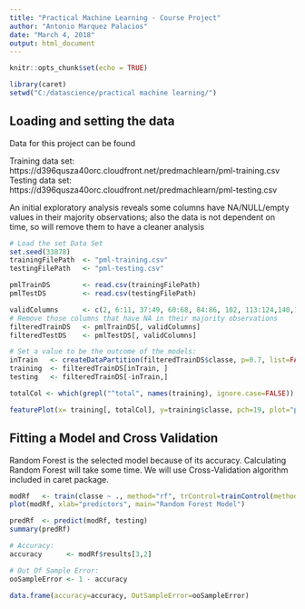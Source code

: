 ---
title: "Practical Machine Learning - Course Project"
author: "Antonio Marquez Palacios"
date: "March 4, 2018"
output: html_document
---

```{r setup, include=FALSE}
knitr::opts_chunk$set(echo = TRUE)
```

```{r echo=FALSE}
library(caret)
setwd("C:/datascience/practical machine learning/")
```
## Loading and setting the data

Data for this project can be found

Training data set: https://d396qusza40orc.cloudfront.net/predmachlearn/pml-training.csv
Testing data set: https://d396qusza40orc.cloudfront.net/predmachlearn/pml-testing.csv

An initial exploratory analysis reveals some columns have NA/NULL/empty values in their majority observations; also the data is not dependent on time, so  will remove them to have a cleaner analysis

```{r echo=TRUE}
# Load the set Data Set
set.seed(33878)
trainingFilePath  <- "pml-training.csv"
testingFilePath   <- "pml-testing.csv"

pmlTrainDS        <- read.csv(trainingFilePath)
pmlTestDS         <- read.csv(testingFilePath)

validColumns      <- c(2, 6:11, 37:49, 60:68, 84:86, 102, 113:124,140,151:160 )
# Remove those columns that have NA in their majority observations
filteredTrainDS   <- pmlTrainDS[, validColumns]
filteredTestDS    <- pmlTestDS[, validColumns]

# Set a value to be the outcome of the models:
inTrain   <- createDataPartition(filteredTrainDS$classe, p=0.7, list=FALSE)
training  <- filteredTrainDS[inTrain, ]
testing   <- filteredTrainDS[-inTrain,]

totalCol <- which(grepl("^total", names(training), ignore.case=FALSE))

featurePlot(x= training[, totalCol], y=training$classe, pch=19, plot="pairs")
```

## Fitting a Model and Cross Validation
Random Forest is the selected model because of its accuracy. Calculating Random Forest will take some time.
We will use Cross-Validation algorithm included in caret package.

```{r echo=TRUE}

modRf   <- train(classe ~ ., method="rf", trControl=trainControl(method="cv", number=4), data=training)
plot(modRf, xlab="predictors", main="Random Forest Model")

predRf  <- predict(modRf, testing)
summary(predRf)

# Accuracy:
accuracy      <- modRf$results[3,2]

# Out Of Sample Error:
ooSampleError <- 1 - accuracy

data.frame(accuracy=accuracy, OutSampleError=ooSampleError)

```




